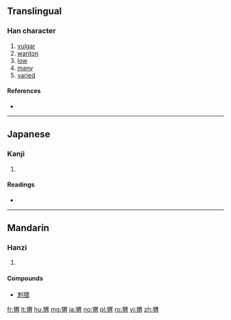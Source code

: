 {{also|蝟}}
==Translingual==

===Han character===
{{Han char|rn=94|rad=犬|as=09|sn=12|four=|canj=大竹田月 (KHWB)}}

# [[vulgar]]
# [[wanton]]
# [[low]]
# [[many]]
# [[varied]]

====References====
* {{Han ref|kx=0715.010|dkj=20536|dj=1127.020|hdz=21358.020|uh=732C|ud=29484}}

----

==Japanese==

===Kanji===
{{ja-kanji|grade=|rs=犬09}}

# {{defn|lang=ja|sort=犬09}}

====Readings====
* {{ja-readings|on=[[い]] (i)|kun=[[はりねずみ]] (harinezumi)|nanori=}}

----

==Mandarin==

===Hanzi===
{{cmn-hanzi|tra=蝟|pin=[[hè]] ([[he4]]), [[wèi]] ([[wei4]]), [[xié]] ([[xie2]])|wg=ho<sup>4</sup>, wei<sup>4</sup>, hsieh<sup>2</sup>}}

# {{defn|lang=cmn|sort=犬09}}

====Compounds====
* [[刺猥]]

[[fr:猬]]
[[lt:猬]]
[[hu:猬]]
[[mg:猬]]
[[ja:猬]]
[[no:猬]]
[[pl:猬]]
[[ro:猬]]
[[vi:猬]]
[[zh:猬]]